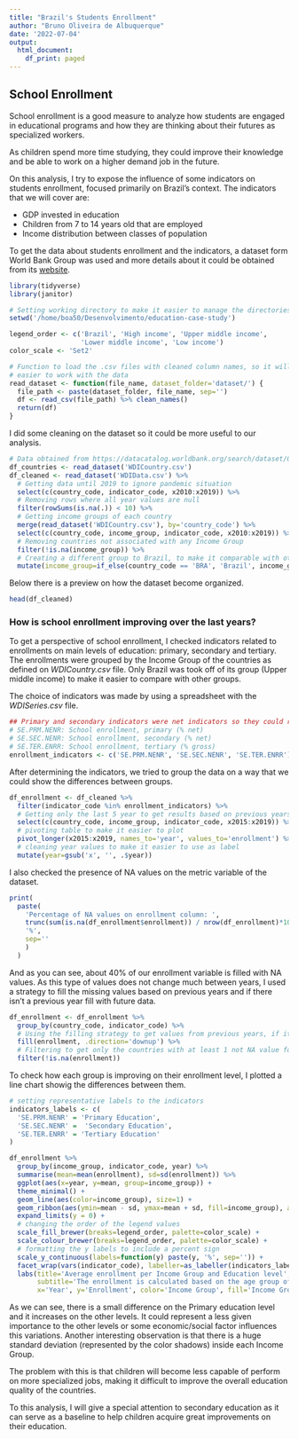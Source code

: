 ```yaml
---
title: "Brazil's Students Enrollment"
author: "Bruno Oliveira de Albuquerque"
date: '2022-07-04'
output: 
  html_document:
    df_print: paged
---
```


## School Enrollment

School enrollment is a good measure to analyze how students are engaged in educational
programs and how they are thinking about their futures as specialized workers.

As children spend more time studying, they could improve their knowledge and be
able to work on a higher demand job in the future.

On this analysis, I try to expose the influence of some indicators on students
enrollment, focused primarily on Brazil's context. The indicators that we will
cover are:

* GDP invested in education
* Children from 7 to 14 years old that are employed
* Income distribution between classes of population

To get the data about students enrollment and the indicators, a dataset form 
World Bank Group was used and more details about it could be obtained from its
[website](https://datacatalog.worldbank.org/search/dataset/0037712/World-Development-Indicators).

```r
library(tidyverse)
library(janitor)
```

```r
# Setting working directory to make it easier to manage the directories
setwd('/home/boa50/Desenvolvimento/education-case-study')

legend_order <- c('Brazil', 'High income', 'Upper middle income', 
                  'Lower middle income', 'Low income')
color_scale <- 'Set2'
```

```r
# Function to load the .csv files with cleaned column names, so it will be
# easier to work with the data
read_dataset <- function(file_name, dataset_folder='dataset/') {
  file_path <- paste(dataset_folder, file_name, sep='')
  df <- read_csv(file_path) %>% clean_names()
  return(df)
}
```

I did some cleaning on the dataset so it could be more useful to our analysis.

```r
# Data obtained from https://datacatalog.worldbank.org/search/dataset/0037712/World-Development-Indicators at 04/07/2022
df_countries <- read_dataset('WDICountry.csv')
df_cleaned <- read_dataset('WDIData.csv') %>%
  # Getting data until 2019 to ignore pandemic situation
  select(c(country_code, indicator_code, x2010:x2019)) %>%
  # Removing rows where all year values are null
  filter(rowSums(is.na(.)) < 10) %>%
  # Getting income groups of each country
  merge(read_dataset('WDICountry.csv'), by='country_code') %>%
  select(c(country_code, income_group, indicator_code, x2010:x2019)) %>%
  # Removing countries not associated with any Income Group
  filter(!is.na(income_group)) %>%
  # Creating a different group to Brazil, to make it comparable with other groups
  mutate(income_group=if_else(country_code == 'BRA', 'Brazil', income_group))
```

Below there is a preview on how the dataset become organized.

```r
head(df_cleaned)
```

### How is school enrollment improving over the last years?

To get a perspective of school enrollment, I checked indicators related to
enrollments on main levels of education: primary, secondary and tertiary. The
enrollments were grouped by the Income Group of the countries as defined on
*WDICountry.csv* file. Only Brazil was took off of its group (Upper middle income)
to make it easier to compare with other groups.

The choice of indicators was made by using a spreadsheet with the *WDISeries.csv*
file.

```r
## Primary and secondary indicators were net indicators so they could reflect better the students that needed to be at each level
# SE.PRM.NENR: School enrollment, primary (% net)
# SE.SEC.NENR: School enrollment, secondary (% net)
# SE.TER.ENRR: School enrollment, tertiary (% gross)
enrollment_indicators <- c('SE.PRM.NENR', 'SE.SEC.NENR', 'SE.TER.ENRR')
```

After determining the indicators, we tried to group the data on a way that we 
could show the differences between groups.

```r
df_enrollment <- df_cleaned %>%
  filter(indicator_code %in% enrollment_indicators) %>%
  # Getting only the last 5 year to get results based on previous years investments
  select(c(country_code, income_group, indicator_code, x2015:x2019)) %>%
  # pivoting table to make it easier to plot
  pivot_longer(x2015:x2019, names_to='year', values_to='enrollment') %>%
  # cleaning year values to make it easier to use as label
  mutate(year=gsub('x', '', .$year))
```

I also checked the presence of NA values on the metric variable of the dataset.

```r
print(
  paste(
    'Percentage of NA values on enrollment column: ',
    trunc(sum(is.na(df_enrollment$enrollment)) / nrow(df_enrollment)*100), 
    '%', 
    sep=''
    )
  )
```

And as you can see, about 40% of our enrollment variable is filled with NA values.
As this type of values does not change much between years, I used a strategy to
fill the missing values based on previous years and if there isn't a previous year
fill with future data.

```r
df_enrollment <- df_enrollment %>%
  group_by(country_code, indicator_code) %>%
  # Using the filling strategy to get values from previous years, if it doesn't exist, get from future year
  fill(enrollment, .direction='downup') %>%
  # Filtering to get only the countries with at least 1 not NA value for each indicator
  filter(!is.na(enrollment))
```

To check how each group is improving on their enrollment level, I plotted a line 
chart showig the differences between them.

```r
# setting representative labels to the indicators
indicators_labels <- c(
  'SE.PRM.NENR' = 'Primary Education',
  'SE.SEC.NENR' =  'Secondary Education',
  'SE.TER.ENRR' = 'Tertiary Education'
)

df_enrollment %>%
  group_by(income_group, indicator_code, year) %>%
  summarise(mean=mean(enrollment), sd=sd(enrollment)) %>%
  ggplot(aes(x=year, y=mean, group=income_group)) +
  theme_minimal() +
  geom_line(aes(color=income_group), size=1) +
  geom_ribbon(aes(ymin=mean - sd, ymax=mean + sd, fill=income_group), alpha=.15) +
  expand_limits(y = 0) +
  # changing the order of the legend values
  scale_fill_brewer(breaks=legend_order, palette=color_scale) +
  scale_colour_brewer(breaks=legend_order, palette=color_scale) +
  # formatting the y labels to include a percent sign
  scale_y_continuous(labels=function(y) paste(y, '%', sep='')) +
  facet_wrap(vars(indicator_code), labeller=as_labeller(indicators_labels)) +
  labs(title='Average enrollment per Income Group and Education level', 
       subtitle='The enrollment is calculated based on the age group of the specific education level',
       x='Year', y='Enrollment', color='Income Group', fill='Income Group')
```

As we can see, there is a small difference on the Primary education level and it
increases on the other levels. It could represent a less given importance to the
other levels or some economic/social factor influences this variations. Another
interesting observation is that there is a huge standard deviation (represented
by the color shadows) inside each Income Group.

The problem with this is that children will become less capable of perform on
more specialized jobs, making it difficult to improve the overall education
quality of the countries.

To this analysis, I will give a special attention to secondary education as it
can serve as a baseline to help children acquire great improvements on their
education.

